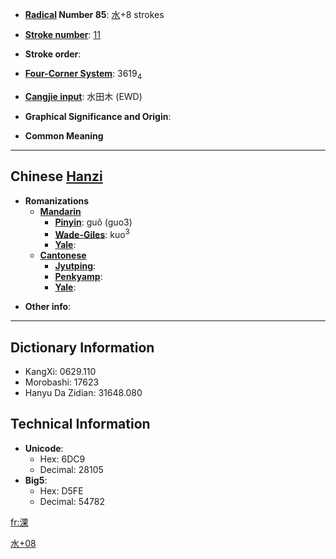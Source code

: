 * '''[[Wiktionary:Chinese radical index| Radical]] Number 85''': [[Wiktionary:Chinese radical index 水|水]]+8 strokes

* '''[[Wiktionary:Chinese total strokes index|Stroke number]]''': [[Wiktionary:Chinese total strokes index 11|11]]

* '''Stroke order''': 

* '''[[Wiktionary:Chinese four corner index|Four-Corner System]]''': 3619<sub>4</sub>

* '''[[Wiktionary:Chinese Cangjie index|Cangjie input]]''': 水田木 (EWD)

* '''Graphical Significance and Origin''': 

* '''Common Meaning'''

----

== Chinese [[Hanzi]] ==

* '''Romanizations'''
** '''[[Mandarin]]'''
*** '''[[Pinyin]]''': guǒ (guo3)
*** '''[[Wade-Giles]]''': kuo<sup>3</sup>
*** '''[[Yale]]''': 
** '''[[Cantonese]]'''
*** '''[[Jyutping]]''':
*** '''[[Penkyamp]]''': 
*** '''[[Yale]]''': 

* '''Other info''': 

----

== Dictionary Information ==

* KangXi: 0629.110
* Morobashi: 17623
* Hanyu Da Zidian: 31648.080

== Technical Information ==

* '''Unicode''':
** Hex: 6DC9
** Decimal: 28105
* '''Big5''':
** Hex: D5FE
** Decimal: 54782

[[Category:CJKV Character articles lacking a common meaning|水+08]]

[[fr:淉]]
